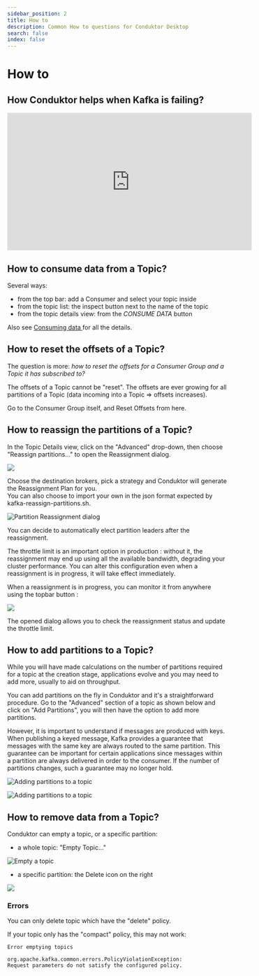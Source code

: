 ```yaml
---
sidebar_position: 2
title: How to
description: Common How to questions for Conduktor Desktop
search: false
index: false
---
```


# How to

## How Conduktor helps when Kafka is failing?

<iframe width="560" height="315" src="https://www.youtube.com/embed/ZJTw2-GVr-4" title="YouTube video player" frameBorder="0" allow="accelerometer; autoplay; clipboard-write; encrypted-media; gyroscope; picture-in-picture" allowFullScreen></iframe>

## How to consume data from a Topic?

Several ways:

- from the top bar: add a Consumer and select your topic inside
- from the topic list: the inspect button next to the name of the topic
- from the topic details view: from the _CONSUME DATA_ button

Also see [Consuming data ](/desktop/features/consuming-data/)for all the details.

## How to reset the offsets of a Topic?

The question is more: _how to reset the offsets for a Consumer Group and a Topic it has subscribed to?_

The offsets of a Topic cannot be "reset". The offsets are ever growing for all partitions of a Topic (data incoming into a Topic => offsets increases).&#x20;

Go to the Consumer Group itself, and Reset Offsets from here.

## How to reassign the partitions of a Topic?

In the Topic Details view, click on the "Advanced" drop-down, then choose "Reassign partitions..." to open the Reassignment dialog.

![](../../assets/topic-reassign-dropdown.png)

Choose the destination brokers, pick a strategy and Conduktor will generate the Reassignment Plan for you.\
You can also choose to import your own in the json format expected by kafka-reassign-partitions.sh.

![Partition Reassignment dialog](../../assets/reassignment-not-started.png)

You can decide to automatically elect partition leaders after the reassignment.

The throttle limit is an important option in production : without it, the reassignment may end up using all the available bandwidth, degrading your cluster performance. You can alter this configuration even when a reassignment is in progress, it will take effect immediately.

When a reassignment is in progress, you can monitor it from anywhere using the topbar button :&#x20;

![](../../assets/current-reassignment-topbar.png)

The opened dialog allows you to check the reassignment status and update the throttle limit.

## How to add partitions to a Topic?

While you will have made calculations on the number of partitions required for a topic at the creation stage, applications evolve and you may need to add more, usually to aid on throughput.

&#x20;You can add partitions on the fly in Conduktor and it's a straightforward procedure. Go to the "Advanced" section of a topic as shown below and click on "Add Partitions", you will then have the option to add more partitions.

However, it is important to understand if messages are produced with keys. When publishing a keyed message, Kafka provides a guarantee that messages with the same key are always routed to the same partition. This guarantee can be important for certain applications since messages within a partition are always delivered in order to the consumer. If the number of partitions changes, such a guarantee may no longer hold.&#x20;

![Adding partitions to a topic](<../../assets/image (54).png>)

![Adding partitions to a topic](<../../assets/image (53).png>)

## How to remove data from a Topic?

Conduktor can empty a topic, or a specific partition:

- a whole topic: "Empty Topic..."

![Empty a topic](../../assets/screenshot-2021-02-23-at-18.30.22.png)

- a specific partition: the Delete icon on the right

![](../../assets/screenshot-2021-02-23-at-18.31.05.png)

### Errors

You can only delete topic which have the "delete" policy.

If your topic only has the "compact" policy, this may not work:&#x20;

```
Error emptying topics

org.apache.kafka.common.errors.PolicyViolationException:
Request parameters do not satisfy the configured policy.
```
